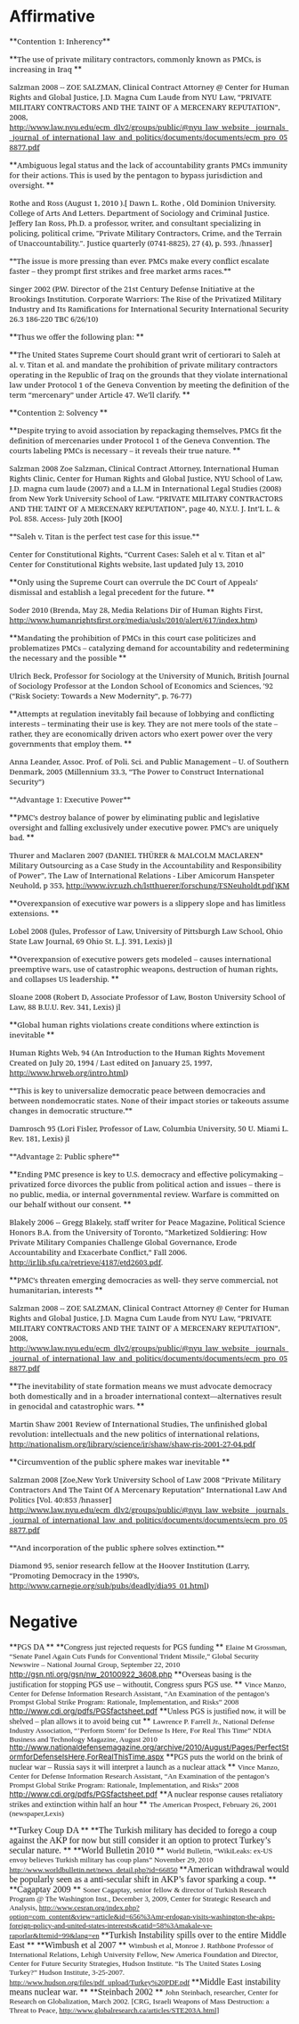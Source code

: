 =Affirmative= 

<span style="line-height: normal; margin: 0in 0in 0pt;">**<span style="font-family: 'Cambria','serif'; font-size: 10pt;">Contention 1: Inherency</span>**</span>

<span style="line-height: normal; margin: 0in 0in 0pt;">**<span style="font-family: 'Cambria','serif'; font-size: 10pt;">The use of private military contractors, commonly known as PMCs, is increasing in Iraq </span>**</span>

<span style="font-family: 'Cambria','serif'; font-size: 10pt; line-height: normal; margin: 0in 0in 0pt;">Salzman 2008 -- ZOE SALZMAN, Clinical Contract Attorney @ Center for Human Rights and Global Justice, J.D. Magna Cum Laude from NYU Law, “PRIVATE MILITARY CONTRACTORS AND THE TAINT OF A MERCENARY REPUTATION”, 2008, http://www.law.nyu.edu/ecm_dlv2/groups/public/@nyu_law_website__journals__journal_of_international_law_and_politics/documents/documents/ecm_pro_058877.pdf </span>

<span style="line-height: normal; margin: 0in 0in 0pt;">**<span style="font-family: 'Cambria','serif'; font-size: 10pt;">Ambiguous legal status and the lack of accountability grants PMCs immunity for their actions. This is used by the pentagon to bypass jurisdiction and oversight. </span>**</span>

<span style="font-family: 'Cambria','serif'; font-size: 10pt; line-height: normal; margin: 0in 0in 0pt;">Rothe and Ross (August 1, 2010 ).[ Dawn L. Rothe , Old Dominion University. College of Arts And Letters. Department of Sociology and Criminal Justice. Jeffery Ian Ross, Ph.D. a professor, writer, and consultant specializing in policing, political crime, "Private Military Contractors, Crime, and the Terrain of Unaccountability.". Justice quarterly (0741-8825), 27 (4), p. 593. /hnasser] </span>

<span style="font-family: 'Cambria','serif'; font-size: 10pt; line-height: normal; margin: 0in 0in 0pt;">**The issue is more pressing than ever. PMCs make every conflict escalate faster – they prompt first strikes and free market arms races.** </span>

<span style="font-family: 'Cambria','serif'; font-size: 10pt; line-height: normal; margin: 0in 0in 0pt;">Singer 2002 (P.W. Director of the 21st Century Defense Initiative at the Brookings Institution. Corporate Warriors: The Rise of the Privatized Military Industry and Its Ramifications for International Security International Security 26.3 186-220 TBC 6/26/10) </span>

<span style="line-height: normal; margin: 0in 0in 0pt;">**<span style="font-family: 'Cambria','serif'; font-size: 10pt;">Thus we offer the following plan: </span>**</span>

<span style="line-height: normal; margin: 0in 0in 0pt;">**<span style="font-family: 'Cambria','serif'; font-size: 10pt;">The United States Supreme Court should grant writ of certiorari to Saleh at al. v. Titan et al. and mandate the prohibition of private military contractors operating in the Republic of Iraq on the grounds that they violate international law under Protocol 1 of the Geneva Convention by meeting the definition of the term “mercenary” under Article 47. We’ll clarify. </span>**</span>

<span style="line-height: normal; margin: 0in 0in 0pt;">**<span style="font-family: 'Cambria','serif'; font-size: 10pt;">Contention 2: Solvency </span>**</span>

<span style="line-height: normal; margin: 0in 0in 0pt;">**<span style="font-family: 'Cambria','serif'; font-size: 10pt;">Despite trying to avoid association by repackaging themselves, PMCs fit the definition of mercenaries under Protocol 1 of the Geneva Convention. The courts labeling PMCs is necessary – it reveals their true nature. </span>**</span>

<span style="font-family: 'Cambria','serif'; font-size: 10pt; line-height: normal; margin: 0in 0in 0pt;">Salzman 2008 </span>
<span style="font-family: 'Cambria','serif'; font-size: 10pt; line-height: normal; margin: 0in 0in 0pt;">Zoe Salzman, Clinical Contract Attorney, International Human Rights Clinic, Center for Human Rights and Global Justice, NYU School of Law, J.D. magna cum laude (2007) and a LL.M in International Legal Studies (2008) from New York University School of Law. “PRIVATE MILITARY CONTRACTORS AND THE TAINT OF A MERCENARY REPUTATION”, page 40, N.Y.U. J. Int’L L. & Pol. 858. Access- July 20th [KOO] </span>

<span style="font-family: 'Cambria','serif'; font-size: 10pt; line-height: normal; margin: 0in 0in 0pt;">**Saleh v. Titan is the perfect test case for this issue.** </span>

<span style="font-family: 'Cambria','serif'; font-size: 10pt; line-height: normal; margin: 0in 0in 0pt;">Center for Constitutional Rights, “Current Cases: Saleh et al v. Titan et al” Center for Constitutional Rights website, last updated July 13, 2010 </span>

<span style="line-height: normal; margin: 0in 0in 0pt;">**<span style="font-family: 'Cambria','serif'; font-size: 10pt;">Only using the Supreme Court can overrule the DC Court of Appeals’ dismissal and establish a legal precedent for the future. </span>**</span>

<span style="font-family: 'Cambria','serif'; font-size: 10pt; line-height: normal; margin: 0in 0in 0pt;">Soder 2010 (Brenda, May 28, Media Relations Dir of Human Rights First, http://www.humanrightsfirst.org/media/usls/2010/alert/617/index.htm) </span>

<span style="line-height: normal; margin: 0in 0in 0pt;">**<span style="font-family: 'Cambria','serif'; font-size: 10pt;">Mandating the prohibition of PMCs in this court case politicizes and problematizes PMCs – catalyzing demand for accountability and redetermining the necessary and the possible </span>**</span>

<span style="font-family: 'Cambria','serif'; font-size: 10pt; line-height: normal; margin: 0in 0in 0pt;">Ulrich Beck, Professor for Sociology at the University of Munich, British Journal of Sociology Professor at the London School of Economics and Sciences, ’92 (“Risk Society: Towards a New Modernity”, p. 76-77) </span>

<span style="line-height: normal; margin: 0in 0in 0pt;">**<span style="font-family: 'Cambria','serif'; font-size: 10pt;">Attempts at regulation inevitably fail because of lobbying and conflicting interests – terminating their use is key. They are not mere tools of the state – rather, they are economically driven actors who exert power over the very governments that employ them. </span>**</span>

<span style="font-family: 'Cambria','serif'; font-size: 10pt; line-height: normal; margin: 0in 0in 0pt;">Anna Leander, Assoc. Prof. of Poli. Sci. and Public Management – U. of Southern Denmark, 2005 (Millennium 33.3, “The Power to Construct International Security”) </span>

<span style="font-family: 'Cambria','serif'; font-size: 10pt; line-height: normal; margin: 0in 0in 0pt;">**Advantage 1: Executive Power** </span>

<span style="line-height: normal; margin: 0in 0in 0pt;">**<span style="font-family: 'Cambria','serif'; font-size: 10pt;">PMC’s destroy balance of power by eliminating public and legislative oversight and falling exclusively under executive power. PMC’s are uniquely bad. </span>**</span>

<span style="font-family: 'Cambria','serif'; font-size: 10pt; line-height: normal; margin: 0in 0in 0pt;">Thurer and Maclaren 2007 (DANIEL THÜRER & MALCOLM MACLAREN* Military Outsourcing as a Case Study in the Accountability and Responsibility of Power”, The Law of International Relations - Liber Amicorum Hanspeter Neuhold, p 353, http://www.ivr.uzh.ch/lstthuerer/forschung/FSNeuholdt.pdf)KM </span>

<span style="line-height: normal; margin: 0in 0in 0pt;">**<span style="font-family: 'Cambria','serif'; font-size: 10pt;">Overexpansion of executive war powers is a slippery slope and has limitless extensions. </span>**</span>

<span style="font-family: 'Cambria','serif'; font-size: 10pt; line-height: normal; margin: 0in 0in 0pt;">Lobel 2008 (Jules, Professor of Law, University of Pittsburgh Law School, Ohio State Law Journal, 69 Ohio St. L.J. 391, Lexis) jl </span>

<span style="line-height: normal; margin: 0in 0in 0pt;">**<span style="font-family: 'Cambria','serif'; font-size: 10pt;">Overexpansion of executive powers gets modeled – causes international preemptive wars, use of catastrophic weapons, destruction of human rights, and collapses US leadership. </span>**</span>

<span style="font-family: 'Cambria','serif'; font-size: 10pt; line-height: normal; margin: 0in 0in 0pt;">Sloane 2008 (Robert D, Associate Professor of Law, Boston University School of Law, 88 B.U.U. Rev. 341, Lexis) jl </span>

<span style="line-height: normal; margin: 0in 0in 0pt;">**<span style="font-family: 'Cambria','serif'; font-size: 10pt;">Global human rights violations create conditions where extinction is inevitable </span>**</span>

<span style="font-family: 'Cambria','serif'; font-size: 10pt; line-height: normal; margin: 0in 0in 0pt;">Human Rights Web, 94 (An Introduction to the Human Rights Movement Created on July 20, 1994 / Last edited on January 25, 1997, http://www.hrweb.org/intro.html) </span>

<span style="font-family: 'Cambria','serif'; font-size: 10pt; line-height: normal; margin: 0in 0in 0pt;">**This is key to universalize democratic peace between democracies and between nondemocratic states. None of their impact stories or takeouts assume changes in democratic structure.** </span>

<span style="font-family: 'Cambria','serif'; font-size: 10pt; line-height: normal; margin: 0in 0in 0pt;">Damrosch 95 (Lori Fisler, Professor of Law, Columbia University, 50 U. Miami L. Rev. 181, Lexis) jl </span>

<span style="font-family: 'Cambria','serif'; font-size: 10pt; line-height: normal; margin: 0in 0in 0pt;">**Advantage 2: Public sphere** </span>

<span style="line-height: normal; margin: 0in 0in 0pt;">**<span style="font-family: 'Cambria','serif'; font-size: 10pt;">Ending PMC presence is key to U.S. democracy and effective policymaking – privatized force divorces the public from political action and issues – there is no public, media, or internal governmental review. Warfare is committed on our behalf without our consent. </span>**</span>

<span style="font-family: 'Cambria','serif'; font-size: 10pt; line-height: normal; margin: 0in 0in 0pt;">Blakely 2006 -- Gregg Blakely, staff writer for Peace Magazine, Political Science Honors B.A. from the University of Toronto, “Marketized Soldiering: How Private Military Companies Challenge Global Governance, Erode Accountability and Exacerbate Conflict,” Fall 2006. http://ir.lib.sfu.ca/retrieve/4187/etd2603.pdf. </span>

<span style="line-height: normal; margin: 0in 0in 0pt;">**<span style="font-family: 'Cambria','serif'; font-size: 10pt;">PMC’s threaten emerging democracies as well- they serve commercial, not humanitarian, interests </span>**</span>

<span style="font-family: 'Cambria','serif'; font-size: 10pt; line-height: normal; margin: 0in 0in 0pt;">Salzman 2008 -- ZOE SALZMAN, Clinical Contract Attorney @ Center for Human Rights and Global Justice, J.D. Magna Cum Laude from NYU Law, “PRIVATE MILITARY CONTRACTORS AND THE TAINT OF A MERCENARY REPUTATION”, 2008, http://www.law.nyu.edu/ecm_dlv2/groups/public/@nyu_law_website__journals__journal_of_international_law_and_politics/documents/documents/ecm_pro_058877.pdf </span>

<span style="line-height: normal; margin: 0in 0in 0pt;">**<span style="font-family: 'Cambria','serif'; font-size: 10pt;">The inevitability of state formation means we must advocate democracy both domestically and in a broader international context—alternatives result in genocidal and catastrophic wars. </span>**</span>

<span style="font-family: 'Cambria','serif'; font-size: 10pt; line-height: normal; margin: 0in 0in 0pt;">Martin Shaw 2001 Review of International Studies, The unfinished global revolution: intellectuals and the new politics of international relations, http://nationalism.org/library/science/ir/shaw/shaw-ris-2001-27-04.pdf </span>

<span style="line-height: normal; margin: 0in 0in 0pt;">**<span style="font-family: 'Cambria','serif'; font-size: 10pt;">Circumvention of the public sphere makes war inevitable </span>**</span>

<span style="font-family: 'Cambria','serif'; font-size: 10pt; line-height: normal; margin: 0in 0in 0pt;">Salzman 2008 [Zoe,New York University School of Law 2008 “Private Military Contractors And The Taint Of A Mercenary Reputation” International Law And Politics [Vol. 40:853 /hnasser] http://www.law.nyu.edu/ecm_dlv2/groups/public/@nyu_law_website__journals__journal_of_international_law_and_politics/documents/documents/ecm_pro_058877.pdf </span>

<span style="font-family: 'Cambria','serif'; font-size: 10pt; line-height: normal; margin: 0in 0in 0pt;">**And incorporation of the public sphere solves extinction.** </span>

<span style="font-family: 'Cambria','serif'; font-size: 10pt; line-height: normal; margin: 0in 0in 0pt;">Diamond 95, senior research fellow at the Hoover Institution (Larry, “Promoting Democracy in the 1990’s, [[http://www.carnegie.org/sub/pubs/deadly/dia95_01.html]])</span>


=Negative= 

<span style="margin: 0in 0in 0pt;">**<span style="mso-bidi-font-weight: normal;"><span style="font-family: Times New Roman;">PGS DA </span></span>**</span>
<span style="margin: 0in 0in 0pt;">**<span style="mso-bidi-font-weight: normal;"><span style="font-family: Times New Roman;">Congress just rejected requests for PGS funding </span></span>**</span>
<span style="margin: 0in 0in 0pt;"><span style="font-size: 10pt; line-height: 115%;"><span style="font-family: Times New Roman;">Elaine M Grossman, “Senate Panel Again Cuts Funds for Conventional Trident Missile,” Global Security Newswire – National Journal Group, September 22, 2010 </span>[[http://gsn.nti.org/gsn/nw_20100922_3608.php]] </span></span>
<span style="margin: 0in 0in 0pt;"><span style="font-family: Times New Roman;"> </span></span>
<span style="margin: 0in 0in 0pt;">**<span style="mso-bidi-font-weight: normal;"><span style="font-family: Times New Roman;">Overseas basing is the justification for stopping PGS use – withoutit, Congress spurs PGS use. </span></span>**</span>
<span style="margin: 0in 0in 0pt;"><span style="font-size: 10pt; line-height: 115%;"><span style="font-family: Times New Roman;">Vince Manzo, Center for Defense Information Research Assistant, “An Examination of the pentagon’s Prompst Global Strike Program: Rationale, Implementation, and Risks” 2008 </span>[[http://www.cdi.org/pdfs/PGSfactsheet.pdf]] </span></span>
<span style="margin: 0in 0in 0pt;"><span style="font-family: Times New Roman;"> </span></span>
<span style="margin: 0in 0in 0pt;">**<span style="mso-bidi-font-weight: normal;"><span style="font-family: Times New Roman;">Unless PGS is justified now, it will be shelved – plan allows it to avoid being cut </span></span>**</span>
<span style="margin: 0in 0in 0pt;"><span style="font-size: 10pt; line-height: 115%;"><span style="font-family: Times New Roman;">Lawrence P. Farrell Jr., National Defense Industry Association, “’Perform Storm’ for Defense Is Here, For Real This Time” NDIA Business and Technology Magazine, August 2010 </span></span></span>
<span style="margin: 0in 0in 0pt;"><span style="font-size: 10pt; line-height: 115%;">[[http://www.nationaldefensemagazine.org/archive/2010/August/Pages/PerfectStormforDefenseIsHere,ForRealThisTime.aspx]]</span></span>
<span style="margin: 0in 0in 0pt;"><span style="font-family: Times New Roman;"> </span></span>
<span style="margin: 0in 0in 0pt;">**<span style="mso-bidi-font-weight: normal;"><span style="font-family: Times New Roman;">PGS puts the world on the brink of nuclear war – Russia says it will interpret a launch as a nuclear attack </span></span>**</span>
<span style="margin: 0in 0in 0pt;"><span style="font-size: 10pt; line-height: 115%;"><span style="font-family: Times New Roman;">Vince Manzo, Center for Defense Information Research Assistant, “An Examination of the pentagon’s Prompst Global Strike Program: Rationale, Implementation, and Risks” 2008 </span>[[http://www.cdi.org/pdfs/PGSfactsheet.pdf]] </span></span>
<span style="margin: 0in 0in 0pt;"><span style="font-family: Times New Roman;"> </span></span>
<span style="margin: 0in 0in 0pt;">**<span style="mso-bidi-font-weight: normal;"><span style="font-family: Times New Roman;">A nuclear response causes retaliatory strikes and extinction within half an hour </span></span>**</span>
<span style="margin: 0in 0in 0pt;"><span style="font-size: 10pt; line-height: 115%;"><span style="font-family: Times New Roman;">The American Prospect, February 26, 2001 (newspaper,Lexis)  </span></span></span>


<span style="line-height: normal; margin: 0in 0in 0pt;">**<span style="mso-bidi-font-weight: normal;"><span style="font-family: 'Times New Roman','serif'; font-size: 12pt;">Turkey Coup DA  </span></span>**</span>
<span style="line-height: normal; margin: 0in 0in 0pt;"><span style="font-family: 'Times New Roman','serif'; font-size: 12pt;"> </span></span>
<span style="line-height: normal; margin: 0in 0in 0pt;">**<span style="mso-bidi-font-weight: normal;"><span style="font-family: 'Times New Roman','serif'; font-size: 12pt;">The Turkish military has decided to forego a coup against the AKP for now but still consider it an option to protect Turkey’s secular nature. </span></span>**</span>
<span style="line-height: normal; margin: 0in 0in 0pt;">**<span style="mso-bidi-font-weight: normal;"><span style="font-family: 'Times New Roman','serif'; font-size: 12pt;">World Bulletin 2010 </span></span>**</span>
<span style="line-height: normal; margin: 0in 0in 0pt;"><span style="font-family: 'Times New Roman','serif'; font-size: 10pt;">World Bulletin, “WikiLeaks: ex-US envoy believes Turkish military has coup plans” November 29, 2010 [[http://www.worldbulletin.net/news_detail.php?id=66850]] </span></span>
<span style="line-height: normal; margin: 0in 0in 0pt;"><span style="font-family: 'Times New Roman','serif'; font-size: 12pt;"> </span></span>
<span style="line-height: normal; margin: 0in 0in 0pt;">**<span style="mso-bidi-font-weight: normal;"><span style="font-family: 'Times New Roman','serif'; font-size: 12pt;">American withdrawal would be popularly seen as a anti-secular shift in AKP’s favor sparking a coup. </span></span>**</span>
<span style="line-height: normal; margin: 0in 0in 0pt;">**<span style="mso-bidi-font-weight: normal;"><span style="font-family: 'Times New Roman','serif'; font-size: 12pt;">Cagaptay 2009 </span></span>**</span>
<span style="line-height: normal; margin: 0in 0in 0pt;"><span style="font-family: 'Times New Roman','serif'; font-size: 10pt;">Soner Cagaptay, senior fellow & director of Turkish Research Program @ The Washington Inst., December 3, 2009, Center for Strategic Research and Analysis, [[http://www.cesran.org/index.php?option=com_content&view=article&id=656%3Amr-erdogan-visits-washington-the-akps-foreign-policy-and-united-states-interests&catid=58%3Amakale-ve-raporlar&Itemid=99&lang=en]] </span></span>
<span style="line-height: normal; margin: 0in 0in 0pt;"><span style="font-family: 'Times New Roman','serif'; font-size: 12pt;"> </span></span>
<span style="line-height: normal; margin: 0in 0in 0pt;">**<span style="mso-bidi-font-weight: normal;"><span style="font-family: 'Times New Roman','serif'; font-size: 12pt;">Turkish Instability spills over to the entire Middle East </span></span>**</span>
<span style="line-height: normal; margin: 0in 0in 0pt;">**<span style="mso-bidi-font-weight: normal;"><span style="font-family: 'Times New Roman','serif'; font-size: 12pt;">Wimbush et al 2007 </span></span>**</span>
<span style="line-height: normal; margin: 0in 0in 0pt;"><span style="font-family: 'Times New Roman','serif'; font-size: 10pt;">Wimbush et al, Monroe J. Rathbone Professor of International Relations, Lehigh University Fellow, New America Foundation and Director, Center for Future Security Strategies, Hudson Institute. “Is The United States Losing Turkey?” Hudson Institute, 3-25-2007. [[http://www.hudson.org/files/pdf_upload/Turkey%20PDF.pdf]] </span></span>
<span style="line-height: normal; margin: 0in 0in 0pt;"><span style="font-family: 'Times New Roman','serif'; font-size: 12pt;"> </span></span>
<span style="line-height: normal; margin: 0in 0in 0pt;">**<span style="mso-bidi-font-weight: normal;"><span style="font-family: 'Times New Roman','serif'; font-size: 12pt;">Middle East instability means nuclear war. </span></span>**</span>
<span style="line-height: normal; margin: 0in 0in 0pt;">**<span style="mso-bidi-font-weight: normal;"><span style="font-family: 'Times New Roman','serif'; font-size: 12pt;">Steinbach 2002 </span></span>**</span>
<span style="line-height: normal; margin: 0in 0in 0pt;"><span style="font-family: 'Times New Roman','serif'; font-size: 10pt;">John Steinbach, researcher, Center for Research on Globalization, March 2002. [CRG, Israeli Weapons of Mass Destruction: a Threat to Peace, [[http://www.globalresearch.ca/articles/STE203A.html]]] </span></span>